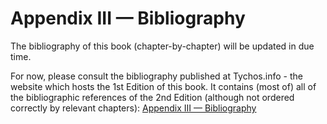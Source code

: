 Appendix III — Bibliography
===========================

The bibliography of this book (chapter-by-chapter) will be updated in due time.

For now, please consult the bibliography published at Tychos.info - the website which hosts the 1st Edition of this book. It contains (most of) all of the bibliographic references of the 2nd Edition (although not ordered correctly by relevant chapters): [Appendix III — Bibliography](https://www.tychos.info/bibliography/)

